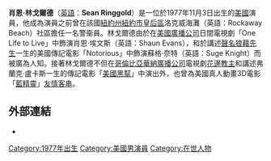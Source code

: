{{blpunsourced|time=2014-03-26T17:15:34+00:00}}
{{expand|time=2014-03-26T17:15:34+00:00}}
'''肖恩·林戈爾德'''（[[英語|英語]]：'''Sean Ringgold'''）是一位於1977年11月3日出生的[[美國|美國]]演員，他成為演員之前曾在該國[[紐約州|紐約州]][[紐約市|紐約市]][[皇后區|皇后區]]洛克威海灘（英語：Rockaway Beach）社區擔任一名警衞員。林戈爾德由於在[[美國廣播公司|美國廣播公司]]日間電視劇「One Life to Live」中飾演肖恩·埃文斯（英語：Shaun Evans），和於講述[[聲名狼藉先生|聲名狼藉先生]]一生的美國傳記電影「Notorious」中飾演蘇格·奈特（英語：Suge Knight）而被廣為人知。接著林戈爾德不但在[[哥倫比亞華納廣播公司|哥倫比亞華納廣播公司]]電視劇[[花邊教主_(電視劇)|花邊教主]]和講述弗蘭克·盧卡斯一生的傳記電影「[[美國黑幫|美國黑幫]]」中演出外，也曾為美國真人動畫3D電影「[[藍精靈_(電影)|藍精靈]]」[[友情客串|友情客串]]。

==外部連結==
*{{IMDb name|2548468}}

[[Category:1977年出生|Category:1977年出生]]
[[Category:美國男演員|Category:美國男演員]]
[[Category:在世人物|Category:在世人物]]